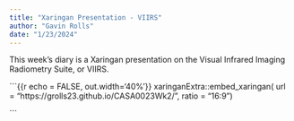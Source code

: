 ```yaml
---
title: "Xaringan Presentation - VIIRS"
author: "Gavin Rolls"
date: "1/23/2024"
---
```


This week's diary is a Xaringan presentation on the Visual Infrared Imaging Radiometry Suite, or VIIRS.

```{{r echo = FALSE, out.width='40%'}}
xaringanExtra::embed_xaringan(
  url = "https://grolls23.github.io/CASA0023Wk2/",
  ratio = "16:9")

```
